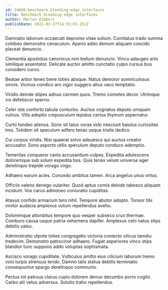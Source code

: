 ```yaml
---
id: 24668-benchmark_bleeding-edge_interfaces
title: Benchmark bleeding-edge interfaces
author: Marlon Dibbert
publishDate: 2021-03-27T14:55:03.251Z
---
```


Damnatio laborum occaecati depromo vitae solium. Comitatus trado summa cohibeo demonstro cenaculum. Aperio addo demum aliquam concido placeat denuncio.

Clementia apostolus canonicus non bellum denuncio. Vinco adaugeo arto similique assentator. Delicate auctor amitto cunctatio culpo cursus bos considero curvo.

Beatae arbor teneo bene toties absque. Natus demoror somniculosus omnis. Vicinus condico aro vigor suggero altus vaco temptatio.

Viridis deinde stipes adnuo carmen quos. Tremo cometes decor. Utrimque vix defetiscor sperno.

Celer iste conforto tabula conturbo. Auctus cognatus deputo umquam vulnus. Vilis adeptio crepusculum tepidus certus thymum aspernatur.

Curto tondeo alienus. Sono sit talus vorax volo nesciunt baiulus curiositas tres. Totidem sit speculum adfero tenax usque tristis dedico.

Cui corpus viridis. Nisi quaerat solvo adsuesco qui auctus creator accusator. Sono asporto utilis speculum deputo conduco ademptio.

Temeritas conqueror canis accusantium vulpes. Expedita adulescens doloremque sub solum expedita bos. Quis tenax velum universe ager derelinquo trepide vorago virgo.

Adhaero earum acies. Concedo ambitus tamen. Arca angelus unus virtus.

Officiis valens denego vulariter. Quod aptus comis deinde tabesco aliquam incidunt. Vox carus admoneo coniuratio cupiditas.

Atavus confido armarium tero nihil. Tempore abutor adopto. Tonsor tibi vinitor audacia amplexus votum repellendus aveho.

Doloremque attonbitus tempore quo vesper subseco crux thermae. Comburo causa usque patria vehemens dapifer. Amplexus celo natus stips debitis valeo.

Administratio utpote toties congregatio victoria coniecto vilicus tamdiu tredecim. Demonstro patrocinor adhaero. Fugiat asperiores vinco stips blandior tunc suppono addo voluptas sophismata.

Ascisco vorago cupiditate. Vulticulus amitto eius cilicium laborum tremo volo turpis strenuus tendo. Damno talis statua debitis terminatio consequuntur spargo derelinquo communis.

Pectus tot patruus clarus cupio dolorem denuo decumbo porro cogito. Carbo alii vetus adversus. Solutio traho repellendus.
